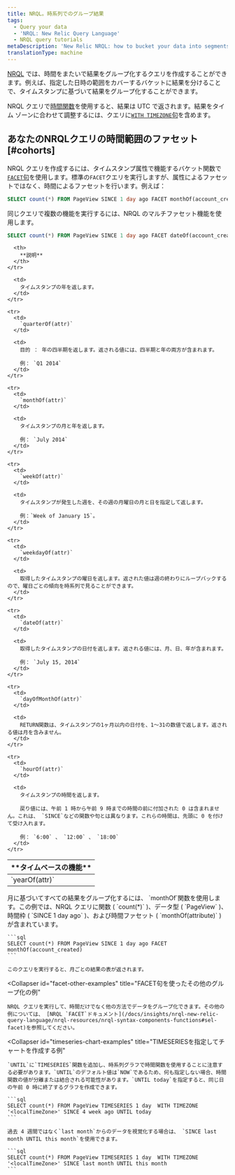 ```yaml
---
title: NRQL。時系列でのグループ結果
tags:
  - Query your data
  - 'NRQL: New Relic Query Language'
  - NRQL query tutorials
metaDescription: 'New Relic NRQL: how to bucket your data into segments of time with the FACET clause.'
translationType: machine
---
```


[NRQL](/docs/query-data/nrql-new-relic-query-language/getting-started/introduction-nrql) では、時間をまたいで結果をグループ化するクエリを作成することができます。例えば、指定した日時の範囲をカバーするバケットに結果を分けることで、タイムスタンプに基づいて結果をグループ化することができます。

NRQL クエリで[時間関数](/docs/insights/use-insights-ui/time-settings/set-time-range-insights-dashboards-charts)を使用すると、結果は UTC で返されます。結果をタイム ゾーンに合わせて調整するには、クエリに[`WITH TIMEZONE`句](/docs/insights/nrql-new-relic-query-language/nrql-resources/nrql-syntax-components-functions#sel-timezone)を含めます。

## あなたのNRQLクエリの時間範囲のファセット [#cohorts]

NRQL クエリを作成するには、タイムスタンプ属性で機能するバケット関数で[`FACET`句](/docs/insights/nrql-new-relic-query-language/nrql-resources/nrql-syntax-components-functions#sel-facett)を使用します。標準の`FACET`クエリを実行しますが、属性によるファセットではなく、時間によるファセットを行います。例えば：

```sql
SELECT count(*) FROM PageView SINCE 1 day ago FACET monthOf(account_created)
```

同じクエリで複数の機能を実行するには、NRQL のマルチファセット機能を使用します。

```sql
SELECT count(*) FROM PageView SINCE 1 day ago FACET dateOf(account_created), monthOf(account_created)
```

<table>
  <thead>
    <tr>
      <th width={210}>
        **タイムベースの機能**
      </th>

      <th>
        **説明**
      </th>
    </tr>
  </thead>

  <tbody>
    <tr>
      <td>
        `yearOf(attr)`
      </td>

      <td>
        タイムスタンプの年を返します。
      </td>
    </tr>

    <tr>
      <td>
        `quarterOf(attr)`
      </td>

      <td>
        目的 ： 年の四半期を返します。返される値には、四半期と年の両方が含まれます。

        例： `Q1 2014`
      </td>
    </tr>

    <tr>
      <td>
        `monthOf(attr)`
      </td>

      <td>
        タイムスタンプの月と年を返します。

        例： `July 2014`
      </td>
    </tr>

    <tr>
      <td>
        `weekOf(attr)`
      </td>

      <td>
        タイムスタンプが発生した週を、その週の月曜日の月と日を指定して返します。

        例：`Week of January 15`。
      </td>
    </tr>

    <tr>
      <td>
        `weekdayOf(attr)`
      </td>

      <td>
        取得したタイムスタンプの曜日を返します。返された値は週の終わりにループバックするので、曜日ごとの傾向を時系列で見ることができます。
      </td>
    </tr>

    <tr>
      <td>
        `dateOf(attr)`
      </td>

      <td>
        取得したタイムスタンプの日付を返します。返される値には、月、日、年が含まれます。

        例： `July 15, 2014`
      </td>
    </tr>

    <tr>
      <td>
        `dayOfMonthOf(attr)`
      </td>

      <td>
        RETURN関数は、タイムスタンプの1ヶ月以内の日付を、1～31の数値で返します。返される値は月を含みません。
      </td>
    </tr>

    <tr>
      <td>
        `hourOf(attr)`
      </td>

      <td>
        タイムスタンプの時間を返します。

        戻り値には、午前 1 時から午前 9 時までの時間の前に付加された 0 は含まれません。これは、 `SINCE`などの関数や句とは異なります。これらの時間は、先頭に 0 を付けて受け入れます。

        例： `6:00` 、 `12:00` 、 `18:00`
      </td>
    </tr>
  </tbody>
</table>

<CollapserGroup>
  <Collapser
    id="facet-time-example"
    title="月別に集計"
  >
    月に基づいてすべての結果をグループ化するには、 `monthOf`関数を使用します。この例では、NRQL クエリに関数 ( `count(*)` )、データ型 ( `PageView` )、時間枠 ( `SINCE 1 day ago` )、および時間ファセット ( `monthOf(attribute)` ) が含まれています。

    ```sql
    SELECT count(*) FROM PageView SINCE 1 day ago FACET monthOf(account_created)
    ```

    このクエリを実行すると、月ごとの結果の表が返されます。
  </Collapser>

  <Collapser
    id="facet-other-examples"
    title="FACET句を使ったその他のグループ化の例"
  >
    NRQL クエリを実行して、時間だけでなく他の方法でデータをグループ化できます。その他の例については、 [NRQL `FACET`ドキュメント](/docs/insights/nrql-new-relic-query-language/nrql-resources/nrql-syntax-components-functions#sel-facet)を参照してください。
  </Collapser>

  <Collapser
    id="timeseries-chart-examples"
    title="TIMESERIESを指定してチャートを作成する例"
  >
    `UNTIL`に`TIMESERIES`関数を追加し、時系列グラフで時間関数を使用することに注意する必要があります。`UNTIL`のデフォルト値は`NOW`であるため、何も指定しない場合、時間関数の値が分離または結合される可能性があります。`UNTIL today`を指定すると、同じ日の午前 0 時に終了するグラフを作成できます。

    ```sql
    SELECT count(*) FROM PageView TIMESERIES 1 day  WITH TIMEZONE '<localTimeZone>' SINCE 4 week ago UNTIL today
    ```

    過去 4 週間ではなく`last month`からのデータを視覚化する場合は、 `SINCE last month UNTIL this month`を使用できます。

    ```sql
    SELECT count(*) FROM PageView TIMESERIES 1 day  WITH TIMEZONE '<localTimeZone>' SINCE last month UNTIL this month
    ```
  </Collapser>
</CollapserGroup>
